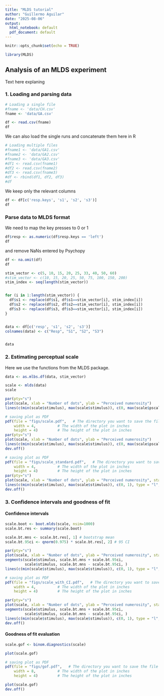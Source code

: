 ```yaml
---
title: "MLDS tutorial"
author: "Guillermo Aguilar"
date: "2025-08-06"
output:
  html_notebook: default
  pdf_document: default
---
```


```r
knitr::opts_chunk$set(echo = TRUE)
```

```r
library(MLDS)
```

## Analysis of an MLDS experiment

Text here explaning

### 1. Loading and parsing data

```r
# Loading a single file
#fname <- 'data/CH.csv'
fname <- 'data/GA.csv'

df <- read.csv(fname)
df
```

We can also load the single runs and concatenate them here in R

```r
# Loading multiple files
#fname1 <- 'data/GA1.csv'
#fname2 <- 'data/GA2.csv'
#fname3 <- 'data/GA3.csv'
#df1 <- read.csv(fname1)
#df2 <- read.csv(fname2)
#df3 <- read.csv(fname3)
#df <- rbind(df1, df2, df3)
#df
```

We keep only the relevant columns
```r
df <- df[c('resp.keys', 's1', 's2', 's3')]
df
```


### Parse data to MLDS format

We need to map the key presses to 0 or 1
```r
df$resp <- as.numeric(df$resp.keys == 'left')
df
```
and remove NaNs entered by Psychopy

```r
df <- na.omit(df)
df
```

```r
stim_vector <- c(5, 10, 15, 20, 25, 33, 40, 50, 60)
#stim_vector <- c(10, 15, 20, 25, 50, 75, 100, 150, 200)
stim_index <- seq(length(stim_vector))


for (i in 1:length(stim_vector)) {
  df$s1 <- replace(df$s1, df$s1==stim_vector[i], stim_index[i])
  df$s2 <- replace(df$s2, df$s2==stim_vector[i], stim_index[i])
  df$s3 <- replace(df$s3, df$s3==stim_vector[i], stim_index[i])
}


data <- df[c('resp', 's1', 's2', 's3')]
colnames(data) <- c("Resp", "S1", "S2", "S3")


data
```

### 2. Estimating perceptual scale 

Here we use the functions from the MLDS package.


```r
data <- as.mlbs.df(data, stim_vector)
```

```r
scale <- mlds(data)
scale
```

```r
par(pty="s")
plot(scale, xlab = "Number of dots", ylab = "Perceived numerosity")
lines(c(min(scale$stimulus), max(scale$stimulus)), c(0, max(scale$pscale)), type = "l", lty = 1)
```
```r
# saving plot as PDF
pdf(file = "figs/scale.pdf",   # The directory you want to save the file in
    width = 4,          # The width of the plot in inches
    height = 4)         # The height of the plot in inches
par(pty="s")
plot(scale, xlab = "Number of dots", ylab = "Perceived numerosity")
lines(c(min(scale$stimulus), max(scale$stimulus)), c(0, max(scale$pscale)), type = "l", lty = 1)
dev.off()
```

```r
# saving plot as PDF
pdf(file = "figs/scale_standard.pdf",   # The directory you want to save the file in
    width = 4,          # The width of the plot in inches
    height = 4)         # The height of the plot in inches
par(pty="s")
plot(scale, xlab = "Number of dots", ylab = "Perceived numerosity", standard.scale = TRUE)
lines(c(min(scale$stimulus), max(scale$stimulus)), c(0, 1), type = "l", lty = 1)
dev.off()
```


### 3. Confidence intervals and goodness of fit

#### Confidence intervals

```r
scale.boot <- boot.mlds(scale, nsim=1000)
scale.bt.res <- summary(scale.boot)

```

```r
scale.bt.mns <- scale.bt.res[, 1] # bootstrap mean
scale.bt.95ci <- qnorm(0.975) * scale.bt.res[, 2] # 95 CI

par(pty="s")
plot(scale, xlab = "Number of dots", ylab = "Perceived numerosity", standard.scale = TRUE)
segments(scale$stimulus, scale.bt.mns + scale.bt.95ci, 
         scale$stimulus, scale.bt.mns - scale.bt.95ci, )
lines(c(min(scale$stimulus), max(scale$stimulus)), c(0, 1), type = "l", lty = 1)

```


```r
# saving plot as PDF
pdf(file = "figs/scale_with_CI.pdf",   # The directory you want to save the file in
    width = 4,          # The width of the plot in inches
    height = 4)         # The height of the plot in inches

par(pty="s")
plot(scale, xlab = "Number of dots", ylab = "Perceived numerosity", standard.scale = TRUE)
segments(scale$stimulus, scale.bt.mns + scale.bt.95ci, 
         scale$stimulus, scale.bt.mns - scale.bt.95ci, )
lines(c(min(scale$stimulus), max(scale$stimulus)), c(0, 1), type = "l", lty = 1)
dev.off()
```
#### Goodness of fit evaluation


```r
scale.gof <- binom.diagnostics(scale)
```

```r
plot(scale.gof)
```
```r
# saving plot as PDF
pdf(file = "figs/gof.pdf",   # The directory you want to save the file in
    width = 8,          # The width of the plot in inches
    height = 4)         # The height of the plot in inches

plot(scale.gof)
dev.off()
```